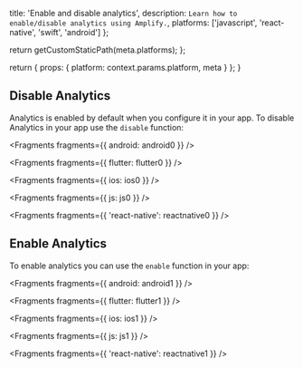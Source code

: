 
  title: 'Enable and disable analytics',
  description: `Learn how to enable/disable analytics using Amplify.`,
  platforms: ['javascript', 'react-native', 'swift', 'android']
};

  return getCustomStaticPath(meta.platforms);
};

  return {
    props: {
      platform: context.params.platform,
      meta
    }
  };
}

## Disable Analytics

Analytics is enabled by default when you configure it in your app. To disable Analytics in your app use the `disable` function:


<Fragments fragments={{ android: android0 }} />


<Fragments fragments={{ flutter: flutter0 }} />


<Fragments fragments={{ ios: ios0 }} />


<Fragments fragments={{ js: js0 }} />


<Fragments fragments={{ 'react-native': reactnative0 }} />

## Enable Analytics

To enable analytics you can use the `enable` function in your app:


<Fragments fragments={{ android: android1 }} />


<Fragments fragments={{ flutter: flutter1 }} />


<Fragments fragments={{ ios: ios1 }} />


<Fragments fragments={{ js: js1 }} />


<Fragments fragments={{ 'react-native': reactnative1 }} />
